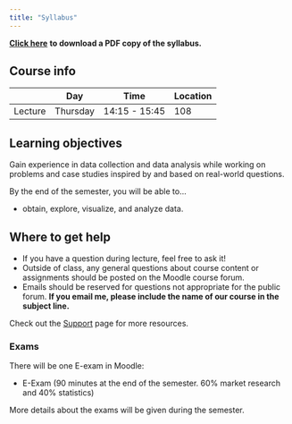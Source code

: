 ```yaml
---
title: "Syllabus"
---
```


::: {.content-visible when-format="html"}
[**Click here**](syllabus.pdf) **to download a PDF copy of the syllabus.**
:::


## Course info

|           | Day       | Time              | Location |
|-----------|-----------|-------------------|----------|
| Lecture   | Thursday    | 14:15  - 15:45  |  108  |



## Learning objectives

Gain experience in data collection and data analysis while working on problems and case studies inspired by and based on real-world questions. 

By the end of the semester, you will be able to...

-   obtain, explore, visualize, and analyze data.

## Where to get help

- If you have a question during lecture, feel free to ask it! 
- Outside of class, any general questions about course content or assignments should be posted on the Moodle course forum.
- Emails should be reserved for questions not appropriate for the public forum. **If you email me, please include the name of our course in the subject line.** 

Check out the [Support](course-support.qmd) page for more resources.



### Exams {#sec-exams}

There will be one E-exam in Moodle:


- E-Exam (90 minutes at the end of the semester. 60% market research and 40% statistics)


More details about the exams will be given during the semester.


